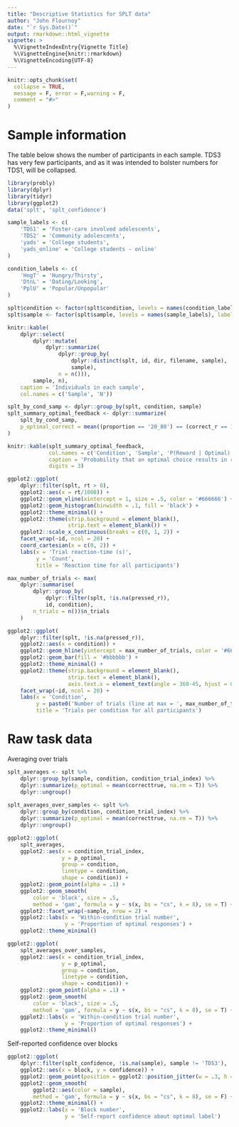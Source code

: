 ```yaml
---
title: "Descriptive Statistics for SPLT data"
author: "John Flournoy"
date: "`r Sys.Date()`"
output: rmarkdown::html_vignette
vignette: >
  %\VignetteIndexEntry{Vignette Title}
  %\VignetteEngine{knitr::rmarkdown}
  %\VignetteEncoding{UTF-8}
---
```


```r
knitr::opts_chunk$set(
  collapse = TRUE,
  message = F, error = F,warning = F,
  comment = "#>"
)
```

# Sample information

The table below shows the number of participants in each sample. TDS3 has very few participants, and as it was intended to bolster numbers for TDS1, will be collapsed.

```r
library(probly)
library(dplyr)
library(tidyr)
library(ggplot2)
data('splt', 'splt_confidence')

sample_labels <- c(
    'TDS1' = 'Foster-care involved adolescents',
    'TDS2' = 'Community adolescents',
    'yads' = 'College students',
    'yads_online' = 'College students - online'
)

condition_labels <- c(
    'HngT' = 'Hungry/Thirsty',
    'DtnL' = 'Dating/Looking', 
    'PplU' = 'Popular/Unpopular'
)

splt$condition <- factor(splt$condition, levels = names(condition_labels), labels = condition_labels)
splt$sample <- factor(splt$sample, levels = names(sample_labels), labels = sample_labels)
```

```r
knitr::kable(
    dplyr::select(
        dplyr::mutate(
            dplyr::summarize(
                dplyr::group_by(
                    dplyr::distinct(splt, id, dir, filename, sample),
                    sample),
                n = n())),
        sample, n),
    caption = 'Individuals in each sample',
    col.names = c('Sample', 'N'))
```

```r
splt_by_cond_samp <- dplyr::group_by(splt, condition, sample)
splt_summary_optimal_feedback <- dplyr::summarize(
    splt_by_cond_samp,
    p_optimal_correct = mean((proportion == '20_80') == (correct_r == 1))
)

knitr::kable(splt_summary_optimal_feedback,
             col.names = c('Condition', 'Sample', 'P(Reward | Optimal)'),
             caption = 'Probability that an optimal choice results in reward',
             digits = 3)
```

```r
ggplot2::ggplot(
    dplyr::filter(splt, rt > 0),
    ggplot2::aes(x = rt/1000)) + 
    ggplot2::geom_vline(xintercept = 1, size = .5, color = '#666666') + 
    ggplot2::geom_histogram(binwidth = .1, fill = 'black') +
    ggplot2::theme_minimal() + 
    ggplot2::theme(strip.background = element_blank(), 
                   strip.text = element_blank()) + 
    ggplot2::scale_x_continuous(breaks = c(0, 1, 2)) +
    facet_wrap(~id, ncol = 20) + 
    coord_cartesian(x = c(0, 2)) +
    labs(x = 'Trial reaction-time (s)', 
         y = 'Count',
         title = 'Reaction time for all participants')

max_number_of_trials <- max(
    dplyr::summarise(
        dplyr::group_by(
            dplyr::filter(splt, !is.na(pressed_r)), 
            id, condition),
        n_trials = n())$n_trials
    )

ggplot2::ggplot(
    dplyr::filter(splt, !is.na(pressed_r)),
    ggplot2::aes(x = condition)) + 
    ggplot2::geom_hline(yintercept = max_number_of_trials, color = '#666666') + 
    ggplot2::geom_bar(fill = '#bbbbbb') +
    ggplot2::theme_minimal() + 
    ggplot2::theme(strip.background = element_blank(),
                   strip.text = element_blank(),
                   axis.text.x = element_text(angle = 360-45, hjust = 0)) +
    facet_wrap(~id, ncol = 20) + 
    labs(x = 'Condition', 
         y = paste0('Number of trials (line at max = ', max_number_of_trials, ')'),
         title = 'Trials per condition for all participants')
```

# Raw task data

Averaging over trials

```r

splt_averages <- splt %>%
    dplyr::group_by(sample, condition, condition_trial_index) %>%
    dplyr::summarize(p_optimal = mean(correcttrue, na.rm = T)) %>%
    dplyr::ungroup()
    
splt_averages_over_samples <- splt %>%
    dplyr::group_by(condition, condition_trial_index) %>%
    dplyr::summarize(p_optimal = mean(correcttrue, na.rm = T)) %>%
    dplyr::ungroup()

ggplot2::ggplot(
    splt_averages,
    ggplot2::aes(x = condition_trial_index,
                 y = p_optimal,
                 group = condition,
                 linetype = condition,
                 shape = condition)) + 
    ggplot2::geom_point(alpha = .1) + 
    ggplot2::geom_smooth(
        color = 'black', size = .5,
        method = 'gam', formula = y ~ s(x, bs = "cs", k = 8), se = T) + 
    ggplot2::facet_wrap(~sample, nrow = 2) + 
    ggplot2::labs(x = 'Within-condition trial number',
                  y = 'Proportion of optimal responses') + 
    ggplot2::theme_minimal()

ggplot2::ggplot(
    splt_averages_over_samples,
    ggplot2::aes(x = condition_trial_index,
                 y = p_optimal,
                 group = condition,
                 linetype = condition,
                 shape = condition)) + 
    ggplot2::geom_point(alpha = .1) + 
    ggplot2::geom_smooth(
        color = 'black', size = .5,
        method = 'gam', formula = y ~ s(x, bs = "cs", k = 8), se = T) +
    ggplot2::labs(x = 'Within-condition trial number',
                  y = 'Proportion of optimal responses') + 
    ggplot2::theme_minimal()


```

Self-reported confidence over blocks

```r
ggplot2::ggplot(
    dplyr::filter(splt_confidence, !is.na(sample), sample != 'TDS3'),
    ggplot2::aes(x = block, y = confidence)) + 
    ggplot2::geom_point(position = ggplot2::position_jitter(w = .3, h = .3), alpha = .1) +
    ggplot2::geom_smooth(
        ggplot2::aes(color = sample),
        method = 'gam', formula = y ~ s(x, bs = "cs", k = 8), se = F) + 
    ggplot2::theme_minimal() + 
    ggplot2::labs(x = 'Block number',
                  y = 'Self-report confidence about optimal label')
```
